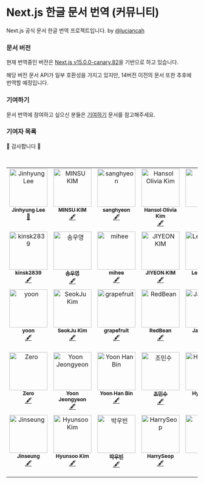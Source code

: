 # Next.js 한글 문서 번역 (커뮤니티)

Next.js 공식 문서 한글 번역 프로젝트입니다. by [@luciancah](https://github.com/luciancah)

### 문서 버전

현재 번역중인 버전은 [Next.js v15.0.0-canary.82](https://github.com/vercel/next.js/tree/canary/docs)을 기반으로 하고 있습니다.

해당 버전 문서 API가 일부 호환성을 가지고 있지만, 14버전 이전의 문서 또한 추후에 번역할 예정입니다.

### 기여하기

문서 번역에 참여하고 싶으신 분들은 [기여하기](/contribution) 문서를 참고해주세요.

### 기여자 목록

🥰 감사합니다 🥰

<br />

<table>
  <tbody>
    <tr>
      <td align="center" valign="top" width="14.28%">
        <a href="https://blog.luciancah.com">
          <img
            src="https://avatars.githubusercontent.com/u/8311335?v=4?s=100"
            width="100px;"
            alt="Jinhyung Lee"
          />
          <br />
          <sub>
            <b>Jinhyung Lee</b>
          </sub>
        </a>
        <br />
        <a
          href="https://github.com/luciancah/nextjs-ko/commits?author=luciancah"
          title="Documentation"
        >
          📖
        </a>
      </td>
      <td align="center" valign="top" width="14.28%">
        <a href="https://github.com/kmsu44">
          <img
            src="https://avatars.githubusercontent.com/u/45655623?v=4?s=100"
            width="100px;"
            alt="MINSU KIM"
          />
          <br />
          <sub>
            <b>MINSU KIM</b>
          </sub>
        </a>
        <br />
        <a href="#content-kmsu44" title="Content">
          🖋
        </a>
      </td>
      <td align="center" valign="top" width="14.28%">
        <a href="https://github.com/4anghyeon">
          <img
            src="https://avatars.githubusercontent.com/u/64076628?v=4?s=100"
            width="100px;"
            alt="sanghyeon"
          />
          <br />
          <sub>
            <b>sanghyeon</b>
          </sub>
        </a>
        <br />
        <a href="#content-4anghyeon" title="Content">
          🖋
        </a>
      </td>
      <td align="center" valign="top" width="14.28%">
        <a href="http://www.hansololiviakim.com">
          <img
            src="https://avatars.githubusercontent.com/u/84097192?v=4?s=100"
            width="100px;"
            alt="Hansol Olivia Kim"
          />
          <br />
          <sub>
            <b>Hansol Olivia Kim</b>
          </sub>
        </a>
        <br />
        <a href="#content-hansololiviakim" title="Content">
          🖋
        </a>
      </td>
      <td align="center" valign="top" width="14.28%">
        <a href="https://github.com/gkfyr">
          <img
            src="https://avatars.githubusercontent.com/u/104775567?v=4?s=100"
            width="100px;"
            alt="gkfyr"
          />
          <br />
          <sub>
            <b>gkfyr</b>
          </sub>
        </a>
        <br />
        <a href="#content-gkfyr" title="Content">
          🖋
        </a>
      </td>
      <td align="center" valign="top" width="14.28%">
        <a href="https://github.com/Hongheesun">
          <img
            src="https://avatars.githubusercontent.com/u/91399033?v=4?s=100"
            width="100px;"
            alt="Heesun"
          />
          <br />
          <sub>
            <b>Heesun</b>
          </sub>
        </a>
        <br />
        <a href="#content-Hongheesun" title="Content">
          🖋
        </a>
      </td>
      <td align="center" valign="top" width="14.28%">
        <a href="https://enjoydev.life">
          <img
            src="https://avatars.githubusercontent.com/u/55135881?v=4?s=100"
            width="100px;"
            alt="Suhyeon Park"
          />
          <br />
          <sub>
            <b>Suhyeon Park</b>
          </sub>
        </a>
        <br />
        <a href="#content-pySoo" title="Content">
          🖋
        </a>
      </td>
    </tr>
    <tr>
      <td align="center" valign="top" width="14.28%">
        <a href="https://velog.io/@kinsk2839/posts">
          <img
            src="https://avatars.githubusercontent.com/u/96980857?v=4?s=100"
            width="100px;"
            alt="kinsk2839"
          />
          <br />
          <sub>
            <b>kinsk2839</b>
          </sub>
        </a>
        <br />
        <a href="#content-aken-you" title="Content">
          🖋
        </a>
      </td>
      <td align="center" valign="top" width="14.28%">
        <a href="https://velog.io/@soy0830">
          <img
            src="https://avatars.githubusercontent.com/u/62867581?v=4?s=100"
            width="100px;"
            alt="송우영"
          />
          <br />
          <sub>
            <b>송우영</b>
          </sub>
        </a>
        <br />
        <a href="#content-f0rever0" title="Content">
          🖋
        </a>
      </td>
      <td align="center" valign="top" width="14.28%">
        <a href="https://github.com/imdaxsz">
          <img
            src="https://avatars.githubusercontent.com/u/80813703?v=4?s=100"
            width="100px;"
            alt="mihee"
          />
          <br />
          <sub>
            <b>mihee</b>
          </sub>
        </a>
        <br />
        <a href="#content-imdaxsz" title="Content">
          🖋
        </a>
      </td>
      <td align="center" valign="top" width="14.28%">
        <a href="https://github.com/jiyeon2536">
          <img
            src="https://avatars.githubusercontent.com/u/125720796?v=4?s=100"
            width="100px;"
            alt="JIYEON KIM"
          />
          <br />
          <sub>
            <b>JIYEON KIM</b>
          </sub>
        </a>
        <br />
        <a href="#content-jiyeon2536" title="Content">
          🖋
        </a>
      </td>
      <td align="center" valign="top" width="14.28%">
        <a href="https://dev-daejlee.tistory.com/">
          <img
            src="https://avatars.githubusercontent.com/u/94844819?v=4?s=100"
            width="100px;"
            alt="Lee Daejin"
          />
          <br />
          <sub>
            <b>Lee Daejin</b>
          </sub>
        </a>
        <br />
        <a href="#content-daejlee" title="Content">
          🖋
        </a>
      </td>
      <td align="center" valign="top" width="14.28%">
        <a href="https://velog.io/@sinjuk1">
          <img
            src="https://avatars.githubusercontent.com/u/66900221?v=4?s=100"
            width="100px;"
            alt="신종욱"
          />
          <br />
          <sub>
            <b>신종욱</b>
          </sub>
        </a>
        <br />
        <a href="#content-dlsxjzld" title="Content">
          🖋
        </a>
      </td>
      <td align="center" valign="top" width="14.28%">
        <a href="https://hotjae.com">
          <img
            src="https://avatars.githubusercontent.com/u/41367134?v=4?s=100"
            width="100px;"
            alt="김학재"
          />
          <br />
          <sub>
            <b>김학재</b>
          </sub>
        </a>
        <br />
        <a href="#content-gouz7514" title="Content">
          🖋
        </a>
      </td>
    </tr>
    <tr>
      <td align="center" valign="top" width="14.28%">
        <a href="https://github.com/yoonncho">
          <img
            src="https://avatars.githubusercontent.com/u/49135797?v=4?s=100"
            width="100px;"
            alt="yoon"
          />
          <br />
          <sub>
            <b>yoon</b>
          </sub>
        </a>
        <br />
        <a href="#content-yoonncho" title="Content">
          🖋
        </a>
      </td>
      <td align="center" valign="top" width="14.28%">
        <a href="https://shqpdltm.tistory.com/">
          <img
            src="https://avatars.githubusercontent.com/u/90549862?v=4?s=100"
            width="100px;"
            alt="SeokJu Kim"
          />
          <br />
          <sub>
            <b>SeokJu Kim</b>
          </sub>
        </a>
        <br />
        <a href="#content-SoJuSo" title="Content">
          🖋
        </a>
      </td>
      <td align="center" valign="top" width="14.28%">
        <a href="https://github.com/grapefruit13">
          <img
            src="https://avatars.githubusercontent.com/u/92169354?v=4?s=100"
            width="100px;"
            alt="grapefruit"
          />
          <br />
          <sub>
            <b>grapefruit</b>
          </sub>
        </a>
        <br />
        <a href="#content-grapefruit13" title="Content">
          🖋
        </a>
      </td>
      <td align="center" valign="top" width="14.28%">
        <a href="https://github.com/RedBe-an">
          <img
            src="https://avatars.githubusercontent.com/u/161127101?v=4?s=100"
            width="100px;"
            alt="RedBean"
          />
          <br />
          <sub>
            <b>RedBean</b>
          </sub>
        </a>
        <br />
        <a href="#content-RedBe-an" title="Content">
          🖋
        </a>
      </td>
      <td align="center" valign="top" width="14.28%">
        <a href="https://velog.io/@therealjamesjung">
          <img
            src="https://avatars.githubusercontent.com/u/39877377?v=4?s=100"
            width="100px;"
            alt="Jaekyung Jung"
          />
          <br />
          <sub>
            <b>Jaekyung Jung</b>
          </sub>
        </a>
        <br />
        <a href="#content-therealjamesjung" title="Content">
          🖋
        </a>
      </td>
      <td align="center" valign="top" width="14.28%">
        <a href="https://github.com/ironAiken2">
          <img
            src="https://avatars.githubusercontent.com/u/51399982?v=4?s=100"
            width="100px;"
            alt="SungChul Hong"
          />
          <br />
          <sub>
            <b>SungChul Hong</b>
          </sub>
        </a>
        <br />
        <a href="#content-ironAiken2" title="Content">
          🖋
        </a>
      </td>
      <td align="center" valign="top" width="14.28%">
        <a href="https://linktr.ee/miraexhoi">
          <img
            src="https://avatars.githubusercontent.com/u/109408165?v=4?s=100"
            width="100px;"
            alt="최미래"
          />
          <br />
          <sub>
            <b>최미래</b>
          </sub>
        </a>
        <br />
        <a href="#content-miraexhoi" title="Content">
          🖋
        </a>
      </td>
    </tr>
    <tr>
      <td align="center" valign="top" width="14.28%">
        <a href="https://velog.io/@jihyeong00">
          <img
            src="https://avatars.githubusercontent.com/u/115636461?v=4?s=100"
            width="100px;"
            alt="Zero"
          />
          <br />
          <sub>
            <b>Zero</b>
          </sub>
        </a>
        <br />
        <a href="#content-Zero-1016" title="Content">
          🖋
        </a>
      </td>
      <td align="center" valign="top" width="14.28%">
        <a href="https://github.com/yoouyeon">
          <img
            src="https://avatars.githubusercontent.com/u/57761286?v=4?s=100"
            width="100px;"
            alt="Yoon Jeongyeon"
          />
          <br />
          <sub>
            <b>Yoon Jeongyeon</b>
          </sub>
        </a>
        <br />
        <a href="#content-yoouyeon" title="Content">
          🖋
        </a>
      </td>
      <td align="center" valign="top" width="14.28%">
        <a href="https://github.com/kor-bim">
          <img
            src="https://avatars.githubusercontent.com/u/69673803?v=4?s=100"
            width="100px;"
            alt="Yoon Han Bin"
          />
          <br />
          <sub>
            <b>Yoon Han Bin</b>
          </sub>
        </a>
        <br />
        <a href="#content-kor-bim" title="Content">
          🖋
        </a>
      </td>
      <td align="center" valign="top" width="14.28%">
        <a href="https://github.com/WaterMinCho">
          <img
            src="https://avatars.githubusercontent.com/u/74204327?v=4?s=100"
            width="100px;"
            alt="조민수"
          />
          <br />
          <sub>
            <b>조민수</b>
          </sub>
        </a>
        <br />
        <a href="#content-WaterMinCho" title="Content">
          🖋
        </a>
      </td>
      <td align="center" valign="top" width="14.28%">
        <a href="https://github.com/jinlee0310">
          <img
            src="https://avatars.githubusercontent.com/u/177381010?v=4?s=100"
            width="100px;"
            alt="HyojinLee"
          />
          <br />
          <sub>
            <b>HyojinLee</b>
          </sub>
        </a>
        <br />
        <a href="#content-jinlee0310" title="Content">
          🖋
        </a>
      </td>
      <td align="center" valign="top" width="14.28%">
        <a href="https://velog.io/@davin">
          <img
            src="https://avatars.githubusercontent.com/u/67614188?v=4?s=100"
            width="100px;"
            alt="vinnie"
          />
          <br />
          <sub>
            <b>vinnie</b>
          </sub>
        </a>
        <br />
        <a href="#content-davindev" title="Content">
          🖋
        </a>
      </td>
      <td align="center" valign="top" width="14.28%">
        <a href="http://hyunmyungjanelee.github.io/blog">
          <img
            src="https://avatars.githubusercontent.com/u/28864029?v=4?s=100"
            width="100px;"
            alt="Arin"
          />
          <br />
          <sub>
            <b>Arin</b>
          </sub>
        </a>
        <br />
        <a href="#content-hyunmyungJaneLee" title="Content">
          🖋
        </a>
      </td>
    </tr>
    <tr>
      <td align="center" valign="top" width="14.28%">
        <a href="https://litt.ly/jinseung_">
          <img
            src="https://avatars.githubusercontent.com/u/127307160?v=4?s=100"
            width="100px;"
            alt="Jinseung"
          />
          <br />
          <sub>
            <b>Jinseung</b>
          </sub>
        </a>
        <br />
        <a href="#content-wlstmd" title="Content">
          🖋
        </a>
      </td>
      <td align="center" valign="top" width="14.28%">
        <a href="https://velog.io/@mini-boo/posts">
          <img
            src="https://avatars.githubusercontent.com/u/81962257?v=4?s=100"
            width="100px;"
            alt="Hyunsoo Kim"
          />
          <br />
          <sub>
            <b>Hyunsoo Kim</b>
          </sub>
        </a>
        <br />
        <a href="#content-mini-boo" title="Content">
          🖋
        </a>
      </td>
      <td align="center" valign="top" width="14.28%">
        <a href="https://parkubin.notion.site/a71d9b12489e4a93ab2d7c51b9b1e00b">
          <img
            src="https://avatars.githubusercontent.com/u/102154880?v=4?s=100"
            width="100px;"
            alt="박우빈"
          />
          <br />
          <sub>
            <b>박우빈</b>
          </sub>
        </a>
        <br />
        <a href="#content-Ubinquitous" title="Content">
          🖋
        </a>
      </td>
      <td align="center" valign="top" width="14.28%">
        <a href="https://github.com/HarrySeop">
          <img
            src="https://avatars.githubusercontent.com/u/141125424?v=4"
            width="100px;"
            alt="HarrySeop"
          />
          <br />
          <sub>
            <b>HarrySeop</b>
          </sub>
        </a>
        <br />
        <a href="#content-HarrySeop" title="Content">
          🖋
        </a>
      </td>
      <td align="center" valign="top" width="14.28%">
        <a href="https://velog.io/@lionleeee">
          <img
            src="https://avatars.githubusercontent.com/u/51181222?v=4"
            width="100px;"
            alt="정훈"
          />
          <br />
          <sub>
            <b>정훈</b>
          </sub>
        </a>
        <br />
        <a href="#content-lionleeee" title="Content">
          🖋
        </a>
      </td>
      <td align="center" valign="top" width="14.28%">
        <a href="https://sangseophwang.tistory.com/">
          <img
            src="https://avatars.githubusercontent.com/u/79933417?v=4"
            width="100px;"
            alt="SangSeop Hwang"
          />
          <br />
          <sub>
            <b>SangSeop Hwang</b>
          </sub>
        </a>
        <br />
        <a href="#content-sangseophwang" title="Content">
          🖋
        </a>
      </td>
    </tr>
  </tbody>
</table>
